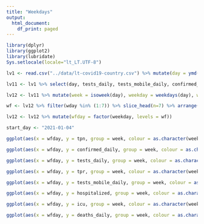 ```yaml
---
title: "Weekdays"
output:
  html_document:
    df_print: paged
---
```


```r
library(dplyr)
library(ggplot2)
library(lubridate)
Sys.setlocale(locale="lt_LT.UTF-8")
```

```r
lv1 <- read.csv("../data/lt-covid19-country.csv") %>% mutate(day = ymd(day))

lv11 <- lv1 %>% select(day, tests_daily, tests_mobile_daily, confirmed_daily,deaths_daily, tpr_tpn, tpn = tests_positive_new_daily, hospitalized, icu) %>% mutate(tpr = round(100*tpn/tests_daily,2), tpr2 = round(100*confirmed_daily/tests_daily,2), hospitalized_daily = hospitalized - lag(hospitalized), icu_daily = icu - lag(icu))

lv12 <- lv11 %>% mutate(week = isoweek(day), weekday = weekdays(day), wday = wday(day, week_start = 1))

wf <- lv12 %>% filter(wday %in% (1:7)) %>% slice_head(n=7) %>% arrange(wday) %>% .$weekday

lv12 <- lv12 %>% mutate(wfday = factor(weekday, levels = wf))

start_day <- "2021-01-04"

```

```r
ggplot(aes(x = wfday, y = tpn, group = week, colour = as.character(week)), data = lv12 %>% filter(day >= start_day))+geom_line()+scale_colour_manual(name = "Savaitė", values = RColorBrewer::brewer.pal(5, "Set1")) + theme_bw()+ labs(x="Savaitės diena", y = "Teigiami nauji testai", title = "Teigiami nauji testai savaitės dienomis")
```


```r
ggplot(aes(x = wfday, y = confirmed_daily, group = week, colour = as.character(week)), data = lv12 %>% filter(day >= start_day))+geom_line()+scale_colour_manual(name = "Savaitė", values = RColorBrewer::brewer.pal(5, "Set1")) + theme_bw()+ labs(x="Savaitės diena", y = "Nauji atvejai", title = "Nauji atvejai savaitės dienomis")
```


```r
ggplot(aes(x = wfday, y = tests_daily, group = week, colour = as.character(week)), data = lv12 %>% filter(day >=start_day))+geom_line()+scale_colour_manual(name = "Savaitė", values = RColorBrewer::brewer.pal(5, "Set1")) + theme_bw()+ labs(x="Savaitės diena", y = "Testai", title = "Testavimo apimtys savaitės dienomis")
```

```r
ggplot(aes(x = wfday, y = tpr, group = week, colour = as.character(week)), data = lv12 %>% filter(day>=start_day))+geom_line()+scale_colour_manual(name = "Savaitė", values = RColorBrewer::brewer.pal(5, "Set1")) + theme_bw()+ labs(x="Savaitės diena", y = "Procentai", title = "Teigiamų tyrimų dalis")
```


```r
ggplot(aes(x = wfday, y = tests_mobile_daily, group = week, colour = as.character(week)), data = lv12 %>% filter(day >= start_day))+geom_line()+scale_colour_manual(name = "Savaitė", values = RColorBrewer::brewer.pal(5, "Set1")) + theme_bw()+ labs(x="Savaitės diena", y = "Testai mobiliuose punktuose", title = "Testavimo apimtys mobiliuose punktuose savaitės dienomis")
```

```r
ggplot(aes(x = wfday, y = hospitalized, group = week, colour = as.character(week)), data = lv12 %>% filter(day>=start_day))+geom_line()+scale_colour_manual(name = "Savaitė", values = RColorBrewer::brewer.pal(5, "Set1")) + theme_bw()+ labs(x="Savaitės diena", y = "Ligoniai", title = "Ligonių skaičius")
```

```r
ggplot(aes(x = wfday, y = icu, group = week, colour = as.character(week)), data = lv12 %>% filter(day>=start_day))+geom_line()+scale_colour_manual(name = "Savaitė", values = RColorBrewer::brewer.pal(5, "Set1")) + theme_bw()+ labs(x="Savaitės diena", y = "Ligoniai", title = "Ligonių skaičius RITS")
```
```r
ggplot(aes(x = wfday, y = deaths_daily, group = week, colour = as.character(week)), data = lv12 %>% filter(day >= start_day))+geom_line()+scale_colour_manual(name = "Savaitė", values = RColorBrewer::brewer.pal(5, "Set1")) + theme_bw()+ labs(x="Savaitės diena", y = "Mirtys", title = "Mirčių skaičius savaitės dienomis")
```